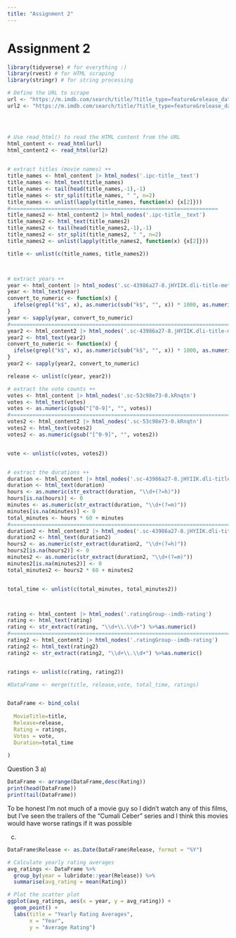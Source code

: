 ```yaml
---
title: "Assignment 2"
---
```


# Assignment 2

```r
library(tidyverse) # for everything :)
library(rvest) # for HTML scraping
library(stringr) # for string processing

# Define the URL to scrape
url <- "https://m.imdb.com/search/title/?title_type=feature&release_date=2011-01-01,2023-12-31&sort=moviemeter,desc&num_votes=2499,&countries=TR&count=250"  # Replace with the actual URL you want to scrape
url2 <- "https://m.imdb.com/search/title/?title_type=feature&release_date=,2010-12-31&sort=moviemeter,desc&num_votes=2500,&countries=TR&count=250"




# Use read_html() to read the HTML content from the URL
html_content <- read_html(url)
html_content2 <- read_html(url2)

 
# extract titles (movie names) ++
title_names <- html_content |> html_nodes('.ipc-title__text')
title_names <- html_text(title_names)
title_names <- tail(head(title_names,-1),-1)
title_names <- str_split(title_names, " ", n=2)
title_names <- unlist(lapply(title_names, function(x) {x[2]}))
#==================================================================
title_names2 <- html_content2 |> html_nodes('.ipc-title__text')
title_names2 <- html_text(title_names2)
title_names2 <- tail(head(title_names2,-1),-1)
title_names2 <- str_split(title_names2, " ", n=2)
title_names2 <- unlist(lapply(title_names2, function(x) {x[2]}))

title <- unlist(c(title_names, title_names2))



# extract years ++
year <- html_content |> html_nodes('.sc-43986a27-8.jHYIIK.dli-title-metadata-item:nth-child(1)')
year <- html_text(year)
convert_to_numeric <- function(x) {
  ifelse(grepl("k$", x), as.numeric(sub("k$", "", x)) * 1000, as.numeric(x))
}
year <- sapply(year, convert_to_numeric)
#=================================================================================================
year2 <- html_content2 |> html_nodes('.sc-43986a27-8.jHYIIK.dli-title-metadata-item:nth-child(1)')
year2 <- html_text(year2)
convert_to_numeric <- function(x) {
  ifelse(grepl("k$", x), as.numeric(sub("k$", "", x)) * 1000, as.numeric(x))
}
year2 <- sapply(year2, convert_to_numeric)

release <- unlist(c(year, year2))

# extract the vote counts ++
votes <- html_content |> html_nodes('.sc-53c98e73-0.kRnqtn')
votes <- html_text(votes)
votes <- as.numeric(gsub("[^0-9]", "", votes))
#=================================================================================================
votes2 <- html_content2 |> html_nodes('.sc-53c98e73-0.kRnqtn')
votes2 <- html_text(votes2)
votes2 <- as.numeric(gsub("[^0-9]", "", votes2))


vote <- unlist(c(votes, votes2))


# extract the durations ++
duration <- html_content |> html_nodes('.sc-43986a27-8.jHYIIK.dli-title-metadata-item:nth-child(2)')
duration <- html_text(duration)
hours <- as.numeric(str_extract(duration, "\\d+(?=h)"))
hours[is.na(hours)] <- 0
minutes <- as.numeric(str_extract(duration, "\\d+(?=m)"))
minutes[is.na(minutes)] <- 0
total_minutes <- hours * 60 + minutes
#=================================================================================================
duration2 <- html_content2 |> html_nodes('.sc-43986a27-8.jHYIIK.dli-title-metadata-item:nth-child(2)')
duration2 <- html_text(duration2)
hours2 <- as.numeric(str_extract(duration2, "\\d+(?=h)"))
hours2[is.na(hours2)] <- 0
minutes2 <- as.numeric(str_extract(duration2, "\\d+(?=m)"))
minutes2[is.na(minutes2)] <- 0
total_minutes2 <- hours2 * 60 + minutes2


total_time <- unlist(c(total_minutes, total_minutes2))



rating <- html_content |> html_nodes('.ratingGroup--imdb-rating')
rating <- html_text(rating)
rating <- str_extract(rating, "\\d+\\.\\d+") %>%as.numeric()
#=================================================================================================
rating2 <- html_content2 |> html_nodes('.ratingGroup--imdb-rating')
rating2 <- html_text(rating2)
rating2 <- str_extract(rating2, "\\d+\\.\\d+") %>%as.numeric()


ratings <- unlist(c(rating, rating2))

#DataFrame <- merge(title, release,vote, total_time, ratings)


DataFrame <- bind_cols(
  
  MovieTitle=title,
  Release=release,
  Rating = ratings,
  Votes = vote,
  Duration=total_time
  
)
```


Question 3
a)
```r
DataFrame <- arrange(DataFrame,desc(Rating))
print(head(DataFrame))
print(tail(DataFrame))
```

To be honest I'm not much of a movie guy so I didn't watch any of this films, but
I've seen the trailers of the "Cumali Ceber" series and I think this movies would have worse ratings if it was possible

c)
```r

DataFrame$Release <- as.Date(DataFrame$Release, format = "%Y")

# Calculate yearly rating averages
avg_ratings <- DataFrame %>%
  group_by(year = lubridate::year(Release)) %>%
  summarise(avg_rating = mean(Rating))

# Plot the scatter plot
ggplot(avg_ratings, aes(x = year, y = avg_rating)) +
  geom_point() +
  labs(title = "Yearly Rating Averages",
       x = "Year",
       y = "Average Rating")
```
